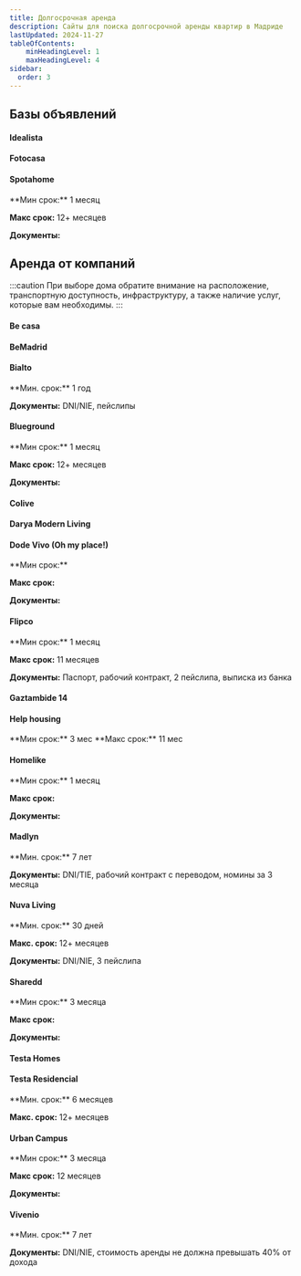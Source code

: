 ```yaml
---
title: Долгосрочная аренда
description: Сайты для поиска долгосрочной аренды квартир в Мадриде
lastUpdated: 2024-11-27
tableOfContents:
    minHeadingLevel: 1
    maxHeadingLevel: 4
sidebar:
  order: 3
---
```



## Базы объявлений

#### Idealista
<Badge text="Квартира" variant="success" size="small" />
<Badge text="Комната" variant="tip" size="small" />
<Badge text="Pet-friendly" variant="caution" size="small" />
<LinkCard title="Idealista" description="Основная доска объявлений для любого жилья" href="https://www.idealista.com/" />


#### Fotocasa
<Badge text="Квартира" variant="success" size="small" />
<Badge text="Комната" variant="tip" size="small" />
<Badge text="Pet-friendly" variant="caution" size="small" />
<LinkCard title="Fotocasa" description="Вторая доска объявлений" href="https://www.fotocasa.es/" />

#### Spotahome
<Badge text="Квартира" variant="success" size="small" />
<Badge text="Комната" variant="tip" size="small" />
<Badge text="Pet-friendly" variant="caution" size="small" />
**Мин срок:** 1 месяц

**Макс срок:** 12+ месяцев

**Документы:**

<LinkCard title="Spotahome" description="" href="https://www.spotahome.com/s/madrid--spain" target="_blank"  />


## Аренда от компаний

:::caution
При выборе дома обратите внимание на расположение, транспортную доступность, инфраструктуру, а также наличие услуг, которые вам необходимы.
:::

#### Be casa

<Badge text="Коливинг" variant="note" size="small" />
<Badge text="Квартира" variant="success" size="small" />
<Badge text="Pet-friendly" variant="caution" size="small" />
<LinkCard title="Be casa" description="Апартаменты с бассейнами в Подмадридье" href="https://www.becasaapartments.com/es/inicio" target="_blank"  />

#### BeMadrid

<Badge text="Комната" variant="tip" size="small" />
<Badge text="Квартира" variant="success" size="small" />
<LinkCard title="BeMadrid" href="https://bemadrid.es" />

#### Bialto

<Badge text="Квартира" variant="success" size="small" />
<Badge text="Pet-friendly" variant="caution" size="small" />
**Мин. срок:** 1 год

**Документы:** DNI/NIE, пейслипы
<LinkCard title="Bialto" href="https://bialto.es/en/" />

#### Blueground
<Badge text="Квартира" variant="success" size="small" />
<Badge text="Pet-friendly" variant="caution" size="small" />
**Мин срок:** 1 месяц

**Макс срок:** 12+ месяцев

**Документы:**

<LinkCard title="Blueground" description="Квартиры под управлением сервиса, красивые, дорогие" href="https://www.theblueground.com/furnished-apartments-madrid-spain" target="_blank" />

#### Colive

<Badge text="Комната" variant="tip" size="small" />
<LinkCard title="Colive" description="Комнаты для студентов и молодых профессионалов от 18 до 35 лет" href="https://colive.es/" target="_blank"  />


#### Darya Modern Living
<Badge text="Квартира" variant="success" size="small" />
<LinkCard title="Darya Modern Living" href="http://www.daryamodernliving.com" />

#### Dode Vivo (Oh my place!)
<Badge text="Коливинг" variant="note" size="small" />
<Badge text="Квартира" variant="success" size="small" />
**Мин срок:**

**Макс срок:**

**Документы:**
<LinkCard title="Dode Vivo" description="Коливинг" href="https://www.dovevivo.com/en/" target="_blank"  />


#### Flipco
<Badge text="Коливинг" variant="note" size="small" />
<Badge text="Квартира" variant="success" size="small" />
**Мин срок:** 1 месяц

**Макс срок:** 11 месяцев

**Документы:** Паспорт, рабочий контракт, 2 пейслипа, выписка из банка

<LinkCard title="Flipco" description="Коливинг и коворкинг в Тетуане" href="https://flipcoliving.com/" target="_blank"  />


#### Gaztambide 14
<Badge text="Квартира" variant="success" size="small" />
<LinkCard title="Gaztambide 14" description="Премиальные жилые варианты" href="https://gaztambide14.com" />

#### Help housing
<Badge text="Коливинг" variant="note" size="small" />
<Badge text="Квартира" variant="success" size="small" />
<Badge text="Комната" variant="tip" size="small" />
**Мин срок:** 3 мес
**Макс срок:** 11 мес
<LinkCard title="Help housing" description="Комнаты, квартиры, коливинг" href="https://helphousing.com/" target="_blank"  />

#### Homelike
<Badge text="Pet-friendly" variant="caution" size="small" />
**Мин срок:** 1 месяц

**Макс срок:**

**Документы:**

<LinkCard title="Homelike" description="" href="https://www.thehomelike.com/" target="_blank"  />

#### Madlyn
<Badge text="Квартира" variant="success" size="small" />
**Мин. срок:** 7 лет

**Документы:** DNI/TIE, рабочий контракт с переводом, номины за 3 месяца
<LinkCard title="Madlyn" href="https://www.madlyn.es/espacios" />

#### Nuva Living
<Badge text="Коливинг" variant="note" size="small" />
<Badge text="Квартира" variant="success" size="small" />
<Badge text="Pet-friendly" variant="caution" size="small" />
**Мин. срок:** 30 дней

**Макс. срок:** 12+ месяцев

**Документы:** DNI/NIE, 3 пейслипа
<LinkCard title="Nuva Living" description="Краткосрочная (от 30 дней) и долгосрочная аренда" href="https://nuvaliving.com/en/" />

#### Sharedd
<Badge text="Комната" variant="tip" size="small" />
**Мин срок:** 3 месяца

**Макс срок:**

**Документы:**
<LinkCard title="Sharedd" description="" href="https://sharedd.co/madrid-coliving-accommodation/" target="_blank"  />

#### Testa Homes
<Badge text="Квартира" variant="success" size="small" />

<LinkCard title="Testa Homes" href="https://www.testahomes.com/" />


#### Testa Residencial
<Badge text="Квартира" variant="success" size="small" />
<Badge text="Pet-friendly" variant="caution" size="small" />
**Мин. срок:** 6 месяцев

**Макс. срок:** 12+ месяцев

<LinkCard title="Testa Residencial" href="https://www.testaresidencial.com" />


#### Urban Campus
<Badge text="Коливинг" variant="note" size="small" />
<Badge text="Квартира" variant="success" size="small" />
<Badge text="Комната" variant="tip" size="small" />
**Мин срок:** 3 месяца

**Макс срок:** 12 месяцев

**Документы:**
<LinkCard title="Urban Campus" description="Коливинг+коворкинг+комьюнити+бассейн. Студентов не берут, несмотря на название."
    href="https://urbancampus.com/es/coliving-spaces/mellado-madrid-coliving/" target="_blank"  />


#### Vivenio
<Badge text="Квартира" variant="success" size="small" />
<Badge text="Pet-friendly" variant="caution" size="small" />
**Мин. срок:** 7 лет

**Документы:** DNI/NIE, стоимость аренды не должна превышать 40% от дохода
<LinkCard title="Vivenio" href="https://www.vivenio.com/buildings/" />
